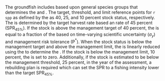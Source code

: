 The \gls{pfmc} groundfish \gls{fmp} includes \gls{hcr} based upon general species groups that determines the \gls{ofl} and \gls{abc}. The target, threshold, and limit reference points for `r spp` as defined by the \gls{fmp} as 40, 25, and 10 percent stock status, respectively. The \gls{ofl} is determined by the target harvest rate based an \gls{spr} rate of 45 percent ($\text{SPR}_{45\%}$).  If the stock is above the management target of 40 percent, the \gls{abc} is equal to a fraction of the \gls{ofl} based on time-varying scientific uncertainty ($\sigma_y$) and management risk tolerance (P$^*$). When the stock status is below the management target and above the management limit, the \gls{abc} is linearly reduced using the \gls{hcr} to determine the \gls{acl}. If the stock is below the management limit, 10 percent, the \gls{acl} is set to zero.  Additionally, if the stock is estimated to be below the management threshold, 25 percent, in the year of the assessment, a rebuilding plan is required which can set the $\text{SPR}$ to a fishing intensity lower than the target $\text{SPR}_{45\%}$.